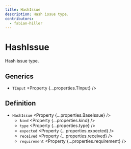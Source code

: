 ```yaml
---
title: HashIssue
description: Hash issue type.
contributors:
  - fabian-hiller
---
```



# HashIssue

Hash issue type.

## Generics

- `TInput` <Property {...properties.TInput} />

## Definition

- `HashIssue` <Property {...properties.BaseIssue} />
  - `kind` <Property {...properties.kind} />
  - `type` <Property {...properties.type} />
  - `expected` <Property {...properties.expected} />
  - `received` <Property {...properties.received} />
  - `requirement` <Property {...properties.requirement} />
